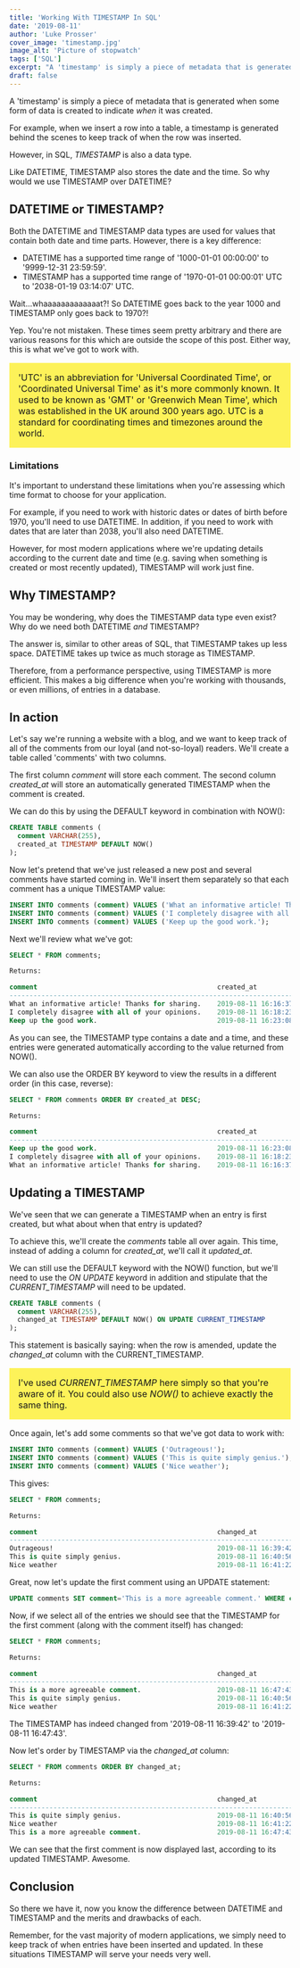 ```yaml
---
title: 'Working With TIMESTAMP In SQL'
date: '2019-08-11'
author: 'Luke Prosser'
cover_image: 'timestamp.jpg'
image_alt: 'Picture of stopwatch'
tags: ['SQL']
excerpt: "A 'timestamp' is simply a piece of metadata that is generated when some form of data is created to indicate when it was created. For example, when we insert a row into a table, a timestamp is generated behind the scenes to keep track of when the row was inserted."
draft: false
---
```


A 'timestamp' is simply a piece of metadata that is generated when some form of data is created to indicate _when_ it was created.

For example, when we insert a row into a table, a timestamp is generated behind the scenes to keep track of when the row was inserted.

However, in SQL, _TIMESTAMP_ is also a data type.

Like DATETIME, TIMESTAMP also stores the date and the time. So why would we use TIMESTAMP over DATETIME?

## DATETIME or TIMESTAMP?

Both the DATETIME and TIMESTAMP data types are used for values that contain both date and time parts. However, there is a key difference:

- DATETIME has a supported time range of '1000-01-01 00:00:00' to '9999-12-31 23:59:59'.
- TIMESTAMP has a supported time range of '1970-01-01 00:00:01' UTC to '2038-01-19 03:14:07' UTC.

Wait...whaaaaaaaaaaaaat?! So DATETIME goes back to the year 1000 and TIMESTAMP only goes back to 1970?!

Yep. You're not mistaken. These times seem pretty arbitrary and there are various reasons for this which are outside the scope of this post. Either way, this is what we've got to work with.

<p style="background: #FDF259; padding: 1rem; font-size: 1rem;">'UTC' is an abbreviation for 'Universal Coordinated Time', or 'Coordinated Universal Time' as it's more commonly known. It used to be known as 'GMT' or 'Greenwich Mean Time', which was established in the UK around 300 years ago. UTC is a standard for coordinating times and timezones around the world.</p>

### Limitations

It's important to understand these limitations when you're assessing which time format to choose for your application.

For example, if you need to work with historic dates or dates of birth before 1970, you'll need to use DATETIME. In addition, if you need to work with dates that are later than 2038, you'll also need DATETIME.

However, for most modern applications where we're updating details according to the current date and time (e.g. saving when something is created or most recently updated), TIMESTAMP will work just fine.

## Why TIMESTAMP?

You may be wondering, why does the TIMESTAMP data type even exist? Why do we need both DATETIME _and_ TIMESTAMP?

The answer is, similar to other areas of SQL, that TIMESTAMP takes up less space. DATETIME takes up twice as much storage as TIMESTAMP.

Therefore, from a performance perspective, using TIMESTAMP is more efficient. This makes a big difference when you're working with thousands, or even millions, of entries in a database.

## In action

Let's say we're running a website with a blog, and we want to keep track of all of the comments from our loyal (and not-so-loyal) readers. We'll create a table called 'comments' with two columns.

The first column _comment_ will store each comment. The second column _created_at_ will store an automatically generated TIMESTAMP when the comment is created.

We can do this by using the DEFAULT keyword in combination with NOW():

```sql
CREATE TABLE comments (
  comment VARCHAR(255),
  created_at TIMESTAMP DEFAULT NOW()
);
```

Now let's pretend that we've just released a new post and several comments have started coming in. We'll insert them separately so that each comment has a unique TIMESTAMP value:

```sql
INSERT INTO comments (comment) VALUES ('What an informative article! Thanks for sharing.');
INSERT INTO comments (comment) VALUES ('I completely disagree with all of your opinions.');
INSERT INTO comments (comment) VALUES ('Keep up the good work.');
```

Next we'll review what we've got:

```sql
SELECT * FROM comments;

Returns:

comment                                             created_at
-----------------------------------------------------------------------
What an informative article! Thanks for sharing.    2019-08-11 16:16:37
I completely disagree with all of your opinions.    2019-08-11 16:18:23
Keep up the good work.                              2019-08-11 16:23:08
```

As you can see, the TIMESTAMP type contains a date and a time, and these entries were generated automatically according to the value returned from NOW().

We can also use the ORDER BY keyword to view the results in a different order (in this case, reverse):

```sql
SELECT * FROM comments ORDER BY created_at DESC;

Returns:

comment                                             created_at
-----------------------------------------------------------------------
Keep up the good work.                              2019-08-11 16:23:08
I completely disagree with all of your opinions.    2019-08-11 16:18:23
What an informative article! Thanks for sharing.    2019-08-11 16:16:37
```

## Updating a TIMESTAMP

We've seen that we can generate a TIMESTAMP when an entry is first created, but what about when that entry is updated?

To achieve this, we'll create the _comments_ table all over again. This time, instead of adding a column for _created_at_, we'll call it _updated_at_.

We can still use the DEFAULT keyword with the NOW() function, but we'll need to use the _ON UPDATE_ keyword in addition and stipulate that the _CURRENT_TIMESTAMP_ will need to be updated.

```sql
CREATE TABLE comments (
  comment VARCHAR(255),
  changed_at TIMESTAMP DEFAULT NOW() ON UPDATE CURRENT_TIMESTAMP
);
```

This statement is basically saying: when the row is amended, update the _changed_at_ column with the CURRENT_TIMESTAMP.

<p style="background: #FDF259; padding: 1rem; font-size: 1rem;">I've used <em>CURRENT_TIMESTAMP</em> here simply so that you're aware of it. You could also use <em>NOW()</em> to achieve exactly the same thing.</p>

Once again, let's add some comments so that we've got data to work with:

```sql
INSERT INTO comments (comment) VALUES ('Outrageous!');
INSERT INTO comments (comment) VALUES ('This is quite simply genius.');
INSERT INTO comments (comment) VALUES ('Nice weather');
```

This gives:

```sql
SELECT * FROM comments;

Returns:

comment                                             changed_at
-----------------------------------------------------------------------
Outrageous!                                         2019-08-11 16:39:42
This is quite simply genius.                        2019-08-11 16:40:56
Nice weather                                        2019-08-11 16:41:22
```

Great, now let's update the first comment using an UPDATE statement:

```sql
UPDATE comments SET comment='This is a more agreeable comment.' WHERE comment='Outrageous!';
```

Now, if we select all of the entries we should see that the TIMESTAMP for the first comment (along with the comment itself) has changed:

```sql
SELECT * FROM comments;

Returns:

comment                                             changed_at
-----------------------------------------------------------------------
This is a more agreeable comment.                   2019-08-11 16:47:43
This is quite simply genius.                        2019-08-11 16:40:56
Nice weather                                        2019-08-11 16:41:22
```

The TIMESTAMP has indeed changed from '2019-08-11 16:39:42' to '2019-08-11 16:47:43'.

Now let's order by TIMESTAMP via the _changed_at_ column:

```sql
SELECT * FROM comments ORDER BY changed_at;

Returns:

comment                                             changed_at
-----------------------------------------------------------------------
This is quite simply genius.                        2019-08-11 16:40:56
Nice weather                                        2019-08-11 16:41:22
This is a more agreeable comment.                   2019-08-11 16:47:43
```

We can see that the first comment is now displayed last, according to its updated TIMESTAMP. Awesome.

## Conclusion

So there we have it, now you know the difference between DATETIME and TIMESTAMP and the merits and drawbacks of each.

Remember, for the vast majority of modern applications, we simply need to keep track of when entries have been inserted and updated. In these situations TIMESTAMP will serve your needs very well.
